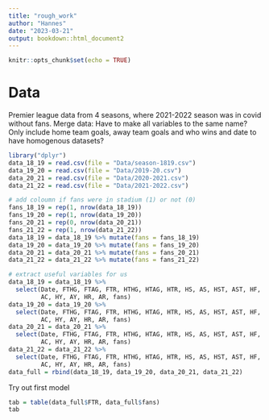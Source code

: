 ```yaml
---
title: "rough_work"
author: "Hannes"
date: "2023-03-21"
output: bookdown::html_document2
---
```


```r
knitr::opts_chunk$set(echo = TRUE)
```

# Data
Premier league data from 4 seasons, where 2021-2022 season was in covid without fans.
Merge data: Have to make all variables to the same name? Only include home team goals, away team goals and who wins and date to have homogenous datasets?
```r
library("dplyr")
data_18_19 = read.csv(file = "Data/season-1819.csv")
data_19_20 = read.csv(file = "Data/2019-20.csv")
data_20_21 = read.csv(file = "Data/2020-2021.csv")
data_21_22 = read.csv(file = "Data/2021-2022.csv")

# add coloumn if fans were in stadium (1) or not (0)
fans_18_19 = rep(1, nrow(data_18_19))
fans_19_20 = rep(1, nrow(data_19_20))
fans_20_21 = rep(0, nrow(data_20_21))
fans_21_22 = rep(1, nrow(data_21_22))
data_18_19 = data_18_19 %>% mutate(fans = fans_18_19)
data_19_20 = data_19_20 %>% mutate(fans = fans_19_20)
data_20_21 = data_20_21 %>% mutate(fans = fans_20_21)
data_21_22 = data_21_22 %>% mutate(fans = fans_21_22)

# extract useful variables for us
data_18_19 = data_18_19 %>%
  select(Date, FTHG, FTAG, FTR, HTHG, HTAG, HTR, HS, AS, HST, AST, HF, AF, HC,
         AC, HY, AY, HR, AR, fans)
data_19_20 = data_19_20 %>%
  select(Date, FTHG, FTAG, FTR, HTHG, HTAG, HTR, HS, AS, HST, AST, HF, AF, HC,
         AC, HY, AY, HR, AR, fans)
data_20_21 = data_20_21 %>%
  select(Date, FTHG, FTAG, FTR, HTHG, HTAG, HTR, HS, AS, HST, AST, HF, AF, HC,
         AC, HY, AY, HR, AR, fans)
data_21_22 = data_21_22 %>%
  select(Date, FTHG, FTAG, FTR, HTHG, HTAG, HTR, HS, AS, HST, AST, HF, AF, HC,
         AC, HY, AY, HR, AR, fans)
data_full = rbind(data_18_19, data_19_20, data_20_21, data_21_22)
```


Try out first model
```r
tab = table(data_full$FTR, data_full$fans)
tab
```


